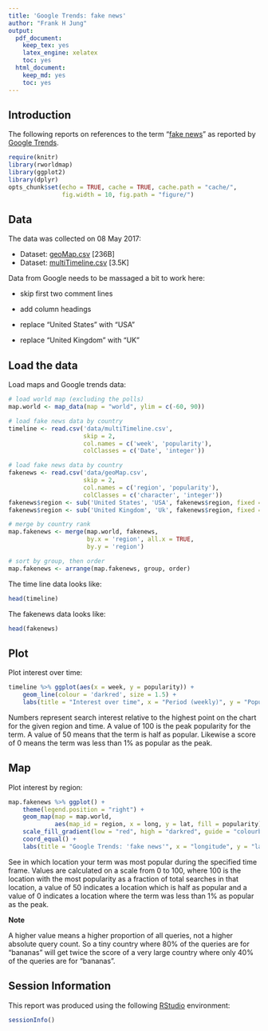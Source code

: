 ```yaml
---
title: 'Google Trends: fake news'
author: "Frank H Jung"
output:
  pdf_document:
    keep_tex: yes
    latex_engine: xelatex
    toc: yes
  html_document:
    keep_md: yes
    toc: yes
---
```


## Introduction

The following reports on references to the term "[fake
news](https://trends.google.com.au/trends/explore?q=fake%20news)" as reported by
[Google Trends](https://trends.google.com.au/trends/).

```r
require(knitr)
library(rworldmap)
library(ggplot2)
library(dplyr)
opts_chunk$set(echo = TRUE, cache = TRUE, cache.path = "cache/",
               fig.width = 10, fig.path = "figure/")
```

## Data

The data was collected on 08 May 2017:

* Dataset: [geoMap.csv](data/geoMap.csv) [236B]
* Dataset: [multiTimeline.csv](data/multiTimeline.csv) [3.5K]

Data from Google needs to be massaged a bit to work here:

* skip first two comment lines

* add column headings

* replace "United States" with "USA"

* replace "United Kingdom" with "UK"

## Load the data

Load maps and Google trends data:
```r
# load world map (excluding the polls)
map.world <- map_data(map = "world", ylim = c(-60, 90))

# load fake news data by country
timeline <- read.csv('data/multiTimeline.csv',
                     skip = 2,
                     col.names = c('week', 'popularity'),
                     colClasses = c('Date', 'integer'))

# load fake news data by country
fakenews <- read.csv('data/geoMap.csv',
                     skip = 2,
                     col.names = c('region', 'popularity'),
                     colClasses = c('character', 'integer'))
fakenews$region <- sub('United States', 'USA', fakenews$region, fixed = TRUE)
fakenews$region <- sub('United Kingdom', 'Uk', fakenews$region, fixed = TRUE)

# merge by country rank
map.fakenews <- merge(map.world, fakenews,
                      by.x = 'region', all.x = TRUE,
                      by.y = 'region')

# sort by group, then order
map.fakenews <- arrange(map.fakenews, group, order)
```

The time line data looks like:

```r
head(timeline)
```

The fakenews data looks like:

```r
head(fakenews)
```

## Plot

Plot interest over time:

```r
timeline %>% ggplot(aes(x = week, y = popularity)) +
    geom_line(colour = 'darkred', size = 1.5) +
    labs(title = "Interest over time", x = "Period (weekly)", y = "Popularity")
```

Numbers represent search interest relative to the highest point on the chart for
the given region and time. A value of 100 is the peak popularity for the term. A
value of 50 means that the term is half as popular. Likewise a score of 0 means
the term was less than 1% as popular as the peak.

## Map

Plot interest by region:

```r
map.fakenews %>% ggplot() +
    theme(legend.position = "right") +
    geom_map(map = map.world,
             aes(map_id = region, x = long, y = lat, fill = popularity)) +
    scale_fill_gradient(low = "red", high = "darkred", guide = "colourbar") +
    coord_equal() +
    labs(title = "Google Trends: 'fake news'", x = "longitude", y = "latitude")
```

See in which location your term was most popular during the specified time
frame. Values are calculated on a scale from 0 to 100, where 100 is the location
with the most popularity as a fraction of total searches in that location, a
value of 50 indicates a location which is half as popular and a value of 0
indicates a location where the term was less than 1% as popular as the peak.

**Note**

A higher value means a higher proportion of all queries, not a higher absolute
query count. So a tiny country where 80% of the queries are for "bananas" will
get twice the score of a very large country where only 40% of the queries are
for "bananas".

## Session Information

This report was produced using the following [RStudio](https://www.rstudio.com/)
environment:

```r
sessionInfo()
```
